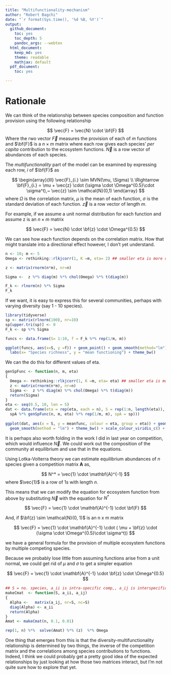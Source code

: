 ```yaml
---
title: "Multifunctionality-mechanism"
author: "Robert Bagchi"
date: "`r format(Sys.time(), '%d %B, %Y')`"
output: 
  github_document:
    toc: yes
    toc_depth: 5
    pandoc_args: --webtex
  html_document:
    keep_md: yes
    theme: readable
    mathjax: default
  pdf_document:
    toc: yes

---
```


# Rationale

We can think of the relationship between species composition and function provision using the following relationship

$$
\vec{F} =  \vec{N} \cdot \bf{F} 
$$
Where  the rwo vector $\vec{F}$ measures the provision of each of $m$ functions and $\bf{F}$ is a $n \times m$ matrix where each row gives each species' *per capita* contribution to the ecosystem functions. $\vec{N}$ is a row vector of abundances of each species.

The *multifunctionality* part of the model can be examined by expressing each row, $i$ of $\bf{F}$ as

$$
\begin{array}{lll}
\vec{F}_{i.} \sim MVN(\mu, \Sigma) \\
\Rightarrow \bf{F}_{i.} =  \mu + \vec{z} \cdot (\sigma \cdot \Omega^{0.5}\cdot \sigma^t),~ \vec{z} \sim \mathcal{N}(0,1)
\end{array}
$$
where $\Omega$ is the correlation matrix, $\mu$ is the mean of each function, $\sigma$ is the standard deviation of each function. $\vec{z}$ is a row vector of length $m$.

For example, if we assume a unit normal distribution for each function and assume z is an $n \times m$ matrix

$$
\vec{F} =  \vec{N} \cdot \bf{z} \cdot \Omega^{0.5}
$$

We can see how each function depends on the correlation matrix. How that might translate into a directional effect however, I don't yet understand. 

```r
n <- 10; m <- 5
Omega <- rethinking::rlkjcorr(1, K =m, eta= 2) ## smaller eta is more correlation among species

z <- matrix(rnorm(n*m), nr=n)

Sigma <-  z %*% diag(m) %*% chol(Omega) %*% t(diag(m))

F_k <- rlnorm(n) %*% Sigma
F_k

```

If we want, it is easy to express this for several communities, perhaps with varying diversity (say 1 - 10 species).

```r
library(tidyverse)
sp <- matrix(rlnorm(100), nr=10)
sp[upper.tri(sp)] <- 0
F_k <- sp %*% Sigma

funcs <- data.frame(S= 1:10, f = F_k %*% rep(1/m, m))

ggplot(funcs, aes(x=S, y =f)) + geom_point() + geom_smooth(method="lm") +
  labs(x= "Species richness", y = "mean functioning") + theme_bw()
```


We can the do this for different values of eta.
```r
genSpFunc <- function(n, m, eta)
{
  Omega <- rethinking::rlkjcorr(1, K =m, eta= eta) ## smaller eta is more correlation among species
  z <- matrix(rnorm(n*m), nr=n)
  Sigma <-  z %*% diag(m) %*% chol(Omega) %*% t(diag(m))
  return(Sigma)
}
eta <- seq(0.5, 10, len = 5)
dat <- data.frame(eta = rep(eta, each = n), S = rep(1:n, length(eta)),  meanfunc =do.call("c", lapply(eta, function(eta, spA )
  spA %*% genSpFunc(n, m, eta) %*% rep(1/m, m), spA = sp)))
  
ggplot(dat, aes(x = S, y = meanfunc, colour = eta, group = eta)) + geom_point() + 
  geom_smooth(method = "lm") + theme_bw() + scale_colour_viridis_c() + facet_wrap(~eta)

```


It is perhaps also worth folding in the work I did in last year on competition, which would influence $\vec{N}$. We could work out the composition of the community at equilibrium and use that in the equations.

Using Lotka-Volterra theory we can estimate equilibrium abundances of $n$ species given a competition matrix $\mathbf{A}$ as,

$$
N^* = \vec{1} \cdot \mathbf{A}^{-1}
$$
where $\vec{1}$ is a row of 1s with length $n$. 


This means that we can modify the equation for ecosystem function from above by substituting $\vec{N}$ with the equation for $N^*$


$$
\vec{F} =  \vec{1} \cdot \mathbf{A}^{-1} \cdot \bf{F} 
$$

And, if $\bf{z} \sim \mathcal{N}(0, 1)$ is an n x m matrix 

$$
\vec{F} =  \vec{1} \cdot \mathbf{A}^{-1} \cdot ( \mu + \bf{z} \cdot (\sigma \cdot \Omega^{0.5}\cdot \sigma^t))
$$


we have a general formula for the provision of multiple ecosystem functions by multiple competing species. 

Because we probably lose little from assuming functions arise from a unit normal, we could get rid of $\mu$ and $\sigma$ to get a simpler equation 

$$
\vec{F} =  \vec{1} \cdot \mathbf{A}^{-1} \cdot  \bf{z} \cdot \Omega^{0.5}
$$


```r

## S = no. species, a_ii is intra-specific comp,, a_ij is interspecific comp
makeCmat  <- function(S, a_ii, a_ij)
{
  Alpha <-   matrix(a_ij, nr=S, nc=S) 
  diag(Alpha) <- a_ii
  return(Alpha)
}
Amat <- makeCmat(n, 0.1, 0.01)

rep(1, n) %*%  solve(Amat) %*% (z)  %*% Omega

```

One thing that emerges from this is that the diversity-multifunctionality relationship is determined by two things, the inverse of the competition matrix and the correlations among species contributions to functions. Indeed, I think we could probably get a pretty good idea of the expected relationships by just looking at how those two matrices interact, but I'm not quite sure how to explore that yet.
